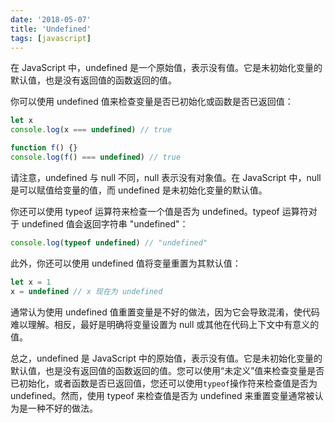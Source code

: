 ```yaml
---
date: '2018-05-07'
title: 'Undefined'
tags: [javascript]
---
```


在 JavaScript 中，undefined 是一个原始值，表示没有值。它是未初始化变量的默认值，也是没有返回值的函数返回的值。

你可以使用 undefined 值来检查变量是否已初始化或函数是否已返回值：

```js
let x
console.log(x === undefined) // true

function f() {}
console.log(f() === undefined) // true
```

请注意，undefined 与 null 不同，null 表示没有对象值。在 JavaScript 中，null 是可以赋值给变量的值，而 undefined 是未初始化变量的默认值。

你还可以使用 typeof 运算符来检查一个值是否为 undefined。typeof 运算符对于 undefined 值会返回字符串 "undefined"：

```js
console.log(typeof undefined) // "undefined"
```

此外，你还可以使用 undefined 值将变量重置为其默认值：

```js
let x = 1
x = undefined // x 现在为 undefined
```

通常认为使用 undefined 值重置变量是不好的做法，因为它会导致混淆，使代码难以理解。相反，最好是明确将变量设置为 null 或其他在代码上下文中有意义的值。

总之，undefined 是 JavaScript 中的原始值，表示没有值。它是未初始化变量的默认值，也是没有返回值的函数返回的值。您可以使用“未定义”值来检查变量是否已初始化，或者函数是否已返回值，您还可以使用`typeof`操作符来检查值是否为 undefined。然而，使用 typeof 来检查值是否为 undefined 来重置变量通常被认为是一种不好的做法。
